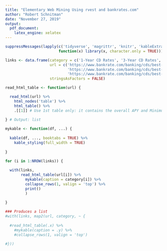```yaml
---
title: "Elementary Web Mining Using rvest and bankrates.com"
author: "Robert Schnitman"
date: "November 27, 2019"
output: 
  pdf_document:
    latex_engine: xelatex
---
```


```r
suppressMessages(lapply(c('tidyverse', 'magrittr', 'knitr', 'kableExtra', 'rvest'),
                        function(x) library(x, character.only = TRUE)))
```

```r
links <- data.frame(category = c('1-Year CD Rates', '3-Year CD Rates', '5-Year CD Rates'),
                    url = c('https://www.bankrate.com/banking/cds/best-1-year-cd-rates/',
                            'https://www.bankrate.com/banking/cds/best-3-year-cd-rates/',
                            'https://www.bankrate.com/banking/cds/best-5-year-cd-rates/'),
                    stringsAsFactors = FALSE)

```

```r
read_html_table <- function(url) {

  read_html(url) %>%
    html_nodes('table') %>%
    html_table() %>%
    .[[1]] # Use 1st table only: it contains the overall APY and Minimum Deposit columns.
  
} # Output: list

mykable <- function(df, ...) {
  
  kable(df, ..., booktabs = TRUE) %>%
    kable_styling(full_width = TRUE)
  
}

```


```r

for (i in 1:NROW(links)) {
  
  with(links, 
       read_html_table(url[i]) %>%
         mykable(caption = category[i]) %>%
         collapse_rows(1, valign = 'top') %>%
         print()
         )
  
}

### Produces a list
#with(links, map2(url, category, ~ {
  
  #read_html_table(.x) %>%
    #mykable(caption = .y) %>%
    #collapse_rows(1, valign = 'top')
  
#}))
```
